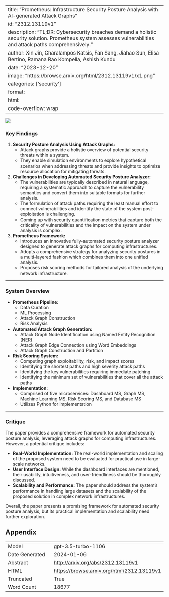 
---
title: "Prometheus: Infrastructure Security Posture Analysis with AI-generated Attack Graphs"
id: "2312.13119v1"
description: "TL;DR: Cybersecurity breaches demand a holistic security solution. Prometheus system assesses vulnerabilities and attack paths comprehensively."
author: Xin Jin, Charalampos Katsis, Fan Sang, Jiahao Sun, Elisa Bertino, Ramana Rao Kompella, Ashish Kundu
date: "2023-12-20"
image: "https://browse.arxiv.org/html/2312.13119v1/x1.png"
categories: ['security']
format:
  html:
    code-overflow: wrap
---

![](https://browse.arxiv.org/html/2312.13119v1/x1.png)

### Key Findings

1. **Security Posture Analysis Using Attack Graphs:**
   - Attack graphs provide a holistic overview of potential security threats within a system.
   - They enable simulation environments to explore hypothetical scenarios when addressing threats and provide insights to optimize resource allocation for mitigating threats.

2. **Challenges in Developing Automated Security Posture Analyzer:**
   - The vulnerabilities are typically described in natural language, requiring a systematic approach to capture the vulnerability semantics and convert them into suitable formats for further analysis.
   - The formulation of attack paths requiring the least manual effort to connect vulnerabilities and identify the state of the system post-exploitation is challenging.
   - Coming up with security quantification metrics that capture both the criticality of vulnerabilities and the impact on the system under analysis is complex.

3. **Prometheus Framework:**
   - Introduces an innovative fully-automated security posture analyzer designed to generate attack graphs for computing infrastructures.
   - Adopts a comprehensive strategy for analyzing security postures in a multi-layered fashion which combines them into one unified analysis.
   - Proposes risk scoring methods for tailored analysis of the underlying network infrastructure.

---

### System Overview

- **Prometheus Pipeline:**
  - Data Curation
  - ML Processing
  - Attack Graph Construction
  - Risk Analysis

- **Automated Attack Graph Generation:**
  - Attack Graph Node Identification using Named Entity Recognition (NER)
  - Attack Graph Edge Connection using Word Embeddings
  - Attack Graph Construction and Partition

- **Risk Scoring System:**
  - Computing graph exploitability, risk, and impact scores
  - Identifying the shortest paths and high severity attack paths
  - Identifying the key vulnerabilities requiring immediate patching
  - Identifying the minimum set of vulnerabilities that cover all the attack paths

- **Implementation:**
  - Comprised of five microservices: Dashboard MS, Graph MS, Machine Learning MS, Risk Scoring MS, and Database MS
  - Utilizes Python for implementation

---

### Critique

The paper provides a comprehensive framework for automated security posture analysis, leveraging attack graphs for computing infrastructures. However, a potential critique includes:

- **Real-World Implementation:** The real-world implementation and scaling of the proposed system need to be evaluated for practical use in large-scale networks.
- **User Interface Design:** While the dashboard interfaces are mentioned, their usability, intuitiveness, and user-friendliness should be thoroughly discussed.
- **Scalability and Performance:** The paper should address the system's performance in handling large datasets and the scalability of the proposed solution in complex network infrastructures.

Overall, the paper presents a promising framework for automated security posture analysis, but its practical implementation and scalability need further exploration.

## Appendix

|          |          |
|----------|----------|
| Model     | gpt-3.5-turbo-1106       |
| Date Generated     | 2024-01-06       |
| Abstract | [http://arxiv.org/abs/2312.13119v1](http://arxiv.org/abs/2312.13119v1)        |
| HTML     | [https://browse.arxiv.org/html/2312.13119v1](https://browse.arxiv.org/html/2312.13119v1)       |
| Truncated       | True       |
| Word Count       | 18677       |